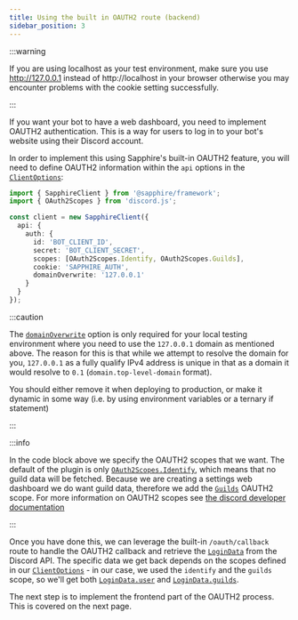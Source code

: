 ```yaml
---
title: Using the built in OAUTH2 route (backend)
sidebar_position: 3
---
```


:::warning

If you are using localhost as your test environment, make sure you use http://127.0.0.1 instead of http://localhost in
your browser otherwise you may encounter problems with the cookie setting successfully.

:::

If you want your bot to have a web dashboard, you need to implement OAUTH2 authentication. This is a way for users to
log in to your bot's website using their Discord account.

In order to implement this using Sapphire's built-in OAUTH2 feature, you will need to define OAUTH2 information within
the `api` options in the [`ClientOptions`]:

```typescript ts2esm2cjs|{6-11}|{6-11}
import { SapphireClient } from '@sapphire/framework';
import { OAuth2Scopes } from 'discord.js';

const client = new SapphireClient({
  api: {
    auth: {
      id: 'BOT_CLIENT_ID',
      secret: 'BOT_CLIENT_SECRET',
      scopes: [OAuth2Scopes.Identify, OAuth2Scopes.Guilds],
      cookie: 'SAPPHIRE_AUTH',
      domainOverwrite: '127.0.0.1'
    }
  }
});
```

:::caution

The [`domainOverwrite`][domainOverwrite] option is only required for your local testing environment where you need to
use the `127.0.0.1` domain as mentioned above. The reason for this is that while we attempt to resolve the domain for
you, `127.0.0.1` as a fully qualify IPv4 address is unique in that as a domain it would resolve to `0.1`
(`domain.top-level-domain` format).

You should either remove it when deploying to production, or make it dynamic in some way (i.e. by using environment
variables or a ternary if statement)

:::

:::info

In the code block above we specify the OAUTH2 scopes that we want. The default of the plugin is only
[`OAuth2Scopes.Identify`][oauth2-identify], which means that no guild data will be fetched. Because we are creating a
settings web dashboard we do want guild data, therefore we add the [`Guilds`][oauth2-guilds] OAUTH2 scope. For more
information on OAUTH2 scopes see [the discord developer documentation][discord-dev-oauth2scopes]

:::

Once you have done this, we can leverage the built-in `/oauth/callback` route to handle the OAUTH2 callback and retrieve
the [`LoginData`] from the Discord API. The specific data we get back depends on the scopes defined in our
[`ClientOptions`] - in our case, we used the `identify` and the `guilds` scope, so we'll get both [`LoginData.user`] and
[`LoginData.guilds`].

The next step is to implement the frontend part of the OAUTH2 process. This is covered on the next page.

[discord-dev-oauth2scopes]: https://discord.com/developers/docs/topics/oauth2#shared-resources-oauth2-scopes
[oauth2-identify]: https://discord-api-types.dev/api/discord-api-types-v10/enum/OAuth2Scopes#Identify
[oauth2-guilds]: https://discord-api-types.dev/api/discord-api-types-v10/enum/OAuth2Scopes#Guilds
[`ClientOptions`]: ../../../Documentation/api-framework/interfaces/SapphireClientOptions
[`auth`]: ../../../Documentation/api-plugins/classes/sapphire_plugin_api.ApiRequest#auth
[`LoginData`]: ../../../Documentation/api-plugins/interfaces/sapphire_plugin_api.LoginData
[`LoginData.user`]: ../../../Documentation/api-plugins/interfaces/sapphire_plugin_api.LoginData#user
[`LoginData.guilds`]: ../../../Documentation/api-plugins/interfaces/sapphire_plugin_api.LoginData#guilds
[domainOverwrite]: ../../../Documentation/api-plugins/interfaces/sapphire_plugin_api.ServerOptionsAuth#domainoverwrite
